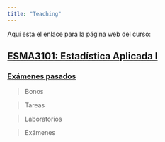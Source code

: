 ```yaml
---
title: "Teaching"
---
```


Aquí esta el enlace para la página web del curso:

## [ESMA3101: Estadística Aplicada I](https://didier-murillo.netlify.com/Contents/)

### [Exámenes pasados](https://didier-murillo.netlify.com/oldexams)

> Bonos




> Tareas



> Laboratorios 



> Exámenes











